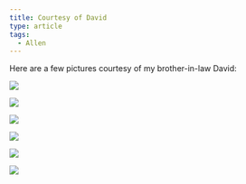 ```yaml
---
title: Courtesy of David
type: article
tags:
  - Allen
---
```


Here are a few pictures courtesy of my brother-in-law David:

![](/myblogpics/allen-05.jpg)  
  
  
  
![](/myblogpics/allen-09.jpg)  
  
  
  
![](/myblogpics/allen-22.jpg)  
  
  
  
![](/myblogpics/allen-23.jpg)  
  
  
  
![](/myblogpics/allen-30.jpg)  
  
  
  
![](/myblogpics/allen-31.jpg)
